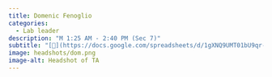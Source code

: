 ```yaml
---
title: Domenic Fenoglio
categories: 
  - Lab leader
description: "M 1:25 AM - 2:40 PM (Sec 7)"
subtitle: "[🔗](https://docs.google.com/spreadsheets/d/1gXNQ9UMT01bU9qr-YDsA2GIpslldHmfwPg1gcOj2GTA/edit?usp=sharing)"
image: headshots/dom.png
image-alt: Headshot of TA
---
```

